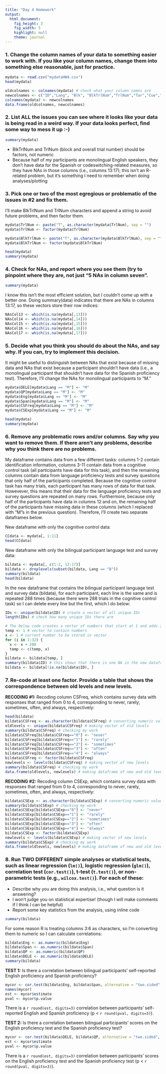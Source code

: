 ```yaml
---
title: "Day 4 Homework"
output:
  html_document:
    fig_height: 3
    fig_width: 5
    highlight: null
    theme: journal
---
```


### 1. Change the column names of your data to something easier to work with.  If you like your column names, change them into something else reasonable, just for practice.
```r
mydata <- read.csv("mydataHW4.csv")
head(mydata)

oldcolnames <- colnames(mydata) # check what your column names are
newcolnames <- c("ID","Lang", "Blk", "BlkTrlNum","TrlNum","Tar","Cue","TarPos","TarDir","Acc","RT","QP","DELE","Eng","Span","CSFreq","CSExp")
colnames(mydata) <- newcolnames
data.frame(oldcolnames, newcolnames) 
```

### 2. List ALL the issues you can see where it looks like your data is being read in a weird way.  If your data looks perfect, find some way to mess it up :-)
```r
summary(mydata)
```
- BlkTrlNum and TrlNum (block and overall trial number) should be factors, not numeric
- Because half of my participants are monolingual English speakers, they don't have data for the Spanish or codeswitching-related measures, so they have NAs in those columns (i.e., columns 13:17); this isn't an R-related problem, but it's something I need to remember when doing analyses/plotting

### 3. Pick one or two of the most egregious or problematic of the issues in #2 and fix them.
I'll make BlkTrlNum and TrlNum characters and append a string to avoid future problems, and then factor them.
```r
mydata$TrlNum <- paste("T", as.character(mydata$TrlNum), sep = "")
mydata$TrlNum <- factor(mydata$TrlNum)

mydata$BlkTrlNum <- paste("T", as.character(mydata$BlkTrlNum), sep = "")
mydata$BlkTrlNum <- factor(mydata$BlkTrlNum)

head(mydata)
summary(mydata)
```

### 4. Check for NAs, and report where you see them (try to pinpoint where they are, not just "5 NAs in column seven".
```r
summary(mydata)
```

I know this isn't the most efficient solution, but I couldn't come up with a better one. Doing summary(data) indicates that there are NAs in columns 13:17, so these vectors store their row indices:
```r
NAsCol13 <- which(is.na(mydata[,13])) 
NAsCol14 <- which(is.na(mydata[,14]))
NAsCol15 <- which(is.na(mydata[,15]))
NAsCol16 <- which(is.na(mydata[,16]))
NAsCol17 <- which(is.na(mydata[,17]))
```

### 5. Decide what you think you should do about the NAs, and say why.  If you can, try to implement this decision.
It might be useful to distinguish between NAs that exist because of missing data and NAs that exist because a participant shouldn't have data (i.e., a monolingual participant that shouldn't have data for the Spanish proficiency test). Therefore, I'll change the NAs for monolingual participants to "M." 
```r
mydata$DELE[mydata$Lang == "M"] <- "M"
mydata$QP[mydata$Lang == "M"] <- "M"
mydata$Eng[mydata$Lang == "M"] <- "M"
mydata$Span[mydata$Lang == "M"] <- "M"
mydata$CSFreq[mydata$Lang == "M"] <- "M"
mydata$CSExp[mydata$Lang == "M"] <- "M"

head(mydata)
summary(mydata)
```

### 6. Remove any problematic rows and/or columns.  Say why you want to remove them.  If there aren't any problems, describe why you think there are no problems.
My dataframe contains data from a few different tasks: columns 1-2 contain identification information, columns 3-11 contain data from a cognitive control task (all participants have data for this task), and then the remaining columns contain data from language proficiency tests and survey questions that only half of the participants completed.  Because the cognitive control task has many trials, each participant has many rows of data for that task.  Howevever, this means that their data for the language proficiency tests and survey questions are repeated on many rows.  Furthermore, because only half of the participants have data in columns 12 and on, the remaining half of the participants have missing data in these columns (which I replaced with "M"s in the previous question).  Therefore, I'll create two separate dataframes below.  
  
New dataframe with only the cognitive control data:
```r
CCdata <- mydata[, 1:11]
head(CCdata)
```

New dataframe with only the bilingual participant language test and survey data:
```r
bildata <- mydata[, c(1:2, 12:17)]
bildata <- droplevels(subset(bildata, Lang == "B"))
summary(bildata)
head(bildata)
```

In the new dataframe that contains the bilingual participant language test and survey data (bildata), for each participant, each line is the same and is repeated 288 times (because there were 288 trials in the cognitive control task) so I can delete every line but the first, which I do below:
```r
IDs <- unique(bildata$ID) # create a vector of all unique IDs
length(IDs) # check how many unique IDs there are

# The below code creates a vector of numbers that start at 1 and adds 288 to each preceding number 32 times (because there are 32 ID numbers and each one repeats 288 times):
temp <- 1 # vector to contain numbers
x <- 1 # current number to be stored in vector
for (i in 1:32) {
  x <- x + 288
  temp <- c(temp, x)
}
bildata <- bildata[temp, ]
summary(bildata$ID) # this shows that there is one NA in the new dataframe, so I'll remove that
bildata <- bildata[!is.na(bildata$ID), ] 
```

### 7. Re-code at least one factor.  Provide a table that shows the correspondence between old levels and new levels.
**RECODING #1:** Recoding column CSFreq, which contains survey data with responses that ranged from 0 to 4, corresponding to never, rarely, sometimes, often, and always, respectively:
```r
head(bildata)
bildata$CSFreq <- as.character(bildata$CSFreq) # converting numeric values to characters
oldlevels <- unique(bildata$CSFreq) # making vector of old levels
summary(bildata$CSFreq) # checking my work
bildata$CSFreq[bildata$CSFreq=="0"] <- "never"
bildata$CSFreq[bildata$CSFreq=="1"] <- "rarely"
bildata$CSFreq[bildata$CSFreq=="2"] <- "sometimes"
bildata$CSFreq[bildata$CSFreq=="3"] <- "often"
bildata$CSFreq[bildata$CSFreq=="4"] <- "always"
bildata$CSFreq <- factor(bildata$CSFreq) 
newlevels <- levels(bildata$CSFreq) # making vector of new levels
summary(bildata$CSFreq) # checking my work
data.frame(oldlevels, newlevels) # making dataframe of new and old level names
```

**RECODING #2:** Recoding column CSExp, which contains survey data with responses that ranged from 0 to 4, corresponding to never, rarely, sometimes, often, and always, respectively:
```r
bildata$CSExp <- as.character(bildata$CSExp) # converting numeric values to characters
summary(bildata$CSExp) # checking my work
bildata$CSExp[bildata$CSExp=="0"] <- "never"
bildata$CSExp[bildata$CSExp=="1"] <- "rarely"
bildata$CSExp[bildata$CSExp=="2"] <- "sometimes"
bildata$CSExp[bildata$CSExp=="3"] <- "often"
bildata$CSExp[bildata$CSExp=="4"] <- "always"
bildata$CSExp <- factor(bildata$CSExp) 
newlevels <- levels(bildata$CSExp) # making vector of new levels
summary(bildata$CSExp) # checking my work
data.frame(oldlevels, newlevels) # making dataframe of new and old level names
```

### 8. Run TWO DIFFERENT simple analyses or statistical tests, such as linear regression (`lm()`), logistic regression (`glm()`), correlation test (`cor.test()`), t-test (`t.test()`), or non-parametric tests (e.g., `wilcox.test()`).  For each of these:
  - Describe why you are doing this analysis, i.e., what question is it answering?
  - I won't judge you on statistical expertise!  (though I will make comments if I think I can be helpful)
  - Report some key statistics from the analysis, using inline code
```r
summary(bildata)
```

For some reason R is treating columns 3:6 as characters, so I'm converting them to numeric so I can calculate correlations:
```r
bildata$Eng <- as.numeric(bildata$Eng)
bildata$Span <- as.numeric(bildata$Span)
bildata$QP <- as.numeric(bildata$QP)
bildata$DELE <- as.numeric(bildata$DELE)
summary(bildata)
```

**TEST 1:** Is there a correlation between bilingual participants' self-reported English proficiency and Spanish proficiency?
```r
mycor <- cor.test(bildata$Eng, bildata$Span, alternative = "two.sided", method = "spearman")
names(mycor)
est <- mycor$estimate
pval <- mycor$p.value
```

There is a `r round(est, digits=3)` correlation between participants' self-reported English and Spanish proficiency (p < `r round(pval, digits=3)`).  
  
**TEST 2:** Is there a correlation between bilingual participants' scores on the English proficiency test and the Spanish proficiency test?
```r
mycor <- cor.test(bildata$DELE, bildata$QP, alternative = "two.sided", method = "spearman")
est <- mycor$estimate
pval <- mycor$p.value
```

There is a `r round(est, digits=3)` correlation between participants' scores on the English proficiency test and the Spanish proficiency test (p < `r round(pval, digits=3)`).  